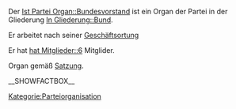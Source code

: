 Der [[Ist Partei Organ::Bundesvorstand]] ist ein Organ der Partei in der Gliederung [[In Gliederung::Bund]]. 

Er arbeitet nach seiner [[Hat Geschäftsordnung::Bundesvorstand_GO|Geschäftsortung]]

Er hat [[hat Mitglieder::6]] Mitglider.

Organ gemäß [[Ist definiert in Satzung::Satzung#.C2.A7_9b_-_Der_Bundesparteitag|Satzung]].

__SHOWFACTBOX__


[[Kategorie:Parteiorganisation]]